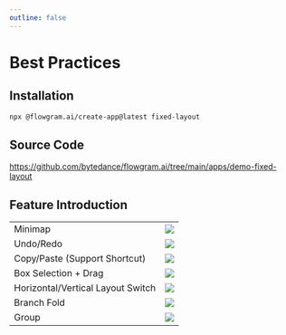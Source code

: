 ```yaml
---
outline: false
---
```



# Best Practices


<FixedFeatureOverview />

## Installation

```bash
npx @flowgram.ai/create-app@latest fixed-layout
```

## Source Code

https://github.com/bytedance/flowgram.ai/tree/main/apps/demo-fixed-layout

## Feature Introduction

<table className="rs-table">
  <tr>
    <td>Minimap</td>
    <td>
      <div className="rs-center">
        <img loading="lazy" src="/fixed-layout/minimap.gif"  />
      </div>
    </td>
  </tr>
  <tr>
    <td>Undo/Redo</td>
    <td>
      <div className="rs-center">
        <img loading="lazy" src="/fixed-layout/redo-undo.gif"  />
      </div>
    </td>
  </tr>
  <tr>
    <td>Copy/Paste (Support Shortcut)</td>
    <td>
      <div className="rs-center">
        <img loading="lazy" src="/fixed-layout/copypaste.gif"  />
      </div>
    </td>
  </tr>
  <tr>
    <td>
      <div>
        <div>Box Selection + Drag</div>
      </div>
    </td>
    <td>
      <div className="rs-center">
        <div className="rs-center">
          <img loading="lazy" src="/fixed-layout/dragdrop.gif"  />
        </div>
      </div>
    </td>
  </tr>
  <tr>
    <td>
      <div>Horizontal/Vertical Layout Switch</div>
    </td>
    <td>
      <div className="rs-center">
        <img loading="lazy" src="/fixed-layout/layout-change.gif"  />
      </div>
    </td>
  </tr>
  <tr>
    <td>
      <div>Branch Fold</div>
    </td>
    <td>
      <div className="rs-center">
        <img loading="lazy" src="/fixed-layout/fold.gif"  />
      </div>
    </td>
  </tr>
  <tr>
    <td>
      <div>Group</div>
    </td>
    <td>
      <div className="rs-center">
        <img loading="lazy" src="/fixed-layout/group.gif"  />
      </div>
    </td>
  </tr>
</table>
